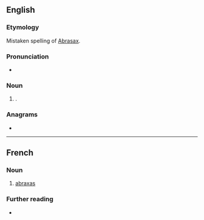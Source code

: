 {{also|Abraxas}}
==English==
{{wikipedia}}

===Etymology===
Mistaken spelling of [[Abrasax]].

===Pronunciation===
* {{a|US}} {{IPA|en|/əˈbɹæk.səs/}}

===Noun===
{{en-noun|new=1}}

# {{lb|en|gnosticism|historical}} {{n-g|A transcription of [[Abrasax]]}}<!--(a [[mystical]] word used as a [[charm]] and [[engraved]] on gems among some Greek Gnostics)-->.

===Anagrams===
* {{anagrams|en|a=aaabrsx|Abrasax}}

----

==French==

===Noun===
{{fr-noun|m|abraxas}}

# {{lb|fr|gnosticism|historical}} [[#Noun|abraxas]]

===Further reading===
* {{R:TLFi}}